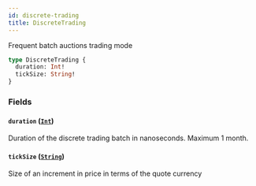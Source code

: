 ```yaml
---
id: discrete-trading
title: DiscreteTrading
---
```



Frequent batch auctions trading mode

```graphql
type DiscreteTrading {
  duration: Int!
  tickSize: String!
}
```


### Fields

#### `duration` ([`Int`](/docs/v0.47/graphql/scalars/int))

Duration of the discrete trading batch in nanoseconds. Maximum 1 month.


#### `tickSize` ([`String`](/docs/v0.47/graphql/scalars/string))

Size of an increment in price in terms of the quote currency




